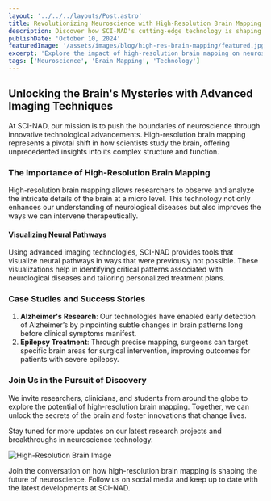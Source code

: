 ```yaml
---
layout: '../../../layouts/Post.astro'
title: Revolutionizing Neuroscience with High-Resolution Brain Mapping
description: Discover how SCI-NAD's cutting-edge technology is shaping the future of neuroscience.
publishDate: 'October 10, 2024'
featuredImage: '/assets/images/blog/high-res-brain-mapping/featured.jpg'
excerpt: 'Explore the impact of high-resolution brain mapping on neuroscience research and clinical applications.'
tags: ['Neuroscience', 'Brain Mapping', 'Technology']
---
```


## Unlocking the Brain's Mysteries with Advanced Imaging Techniques

At SCI-NAD, our mission is to push the boundaries of neuroscience through innovative technological advancements. High-resolution brain mapping represents a pivotal shift in how scientists study the brain, offering unprecedented insights into its complex structure and function.

### The Importance of High-Resolution Brain Mapping

High-resolution brain mapping allows researchers to observe and analyze the intricate details of the brain at a micro level. This technology not only enhances our understanding of neurological diseases but also improves the ways we can intervene therapeutically.

#### Visualizing Neural Pathways

Using advanced imaging technologies, SCI-NAD provides tools that visualize neural pathways in ways that were previously not possible. These visualizations help in identifying critical patterns associated with neurological diseases and tailoring personalized treatment plans.

### Case Studies and Success Stories

1. **Alzheimer's Research**: Our technologies have enabled early detection of Alzheimer’s by pinpointing subtle changes in brain patterns long before clinical symptoms manifest.
2. **Epilepsy Treatment**: Through precise mapping, surgeons can target specific brain areas for surgical intervention, improving outcomes for patients with severe epilepsy.

### Join Us in the Pursuit of Discovery

We invite researchers, clinicians, and students from around the globe to explore the potential of high-resolution brain mapping. Together, we can unlock the secrets of the brain and foster innovations that change lives.

Stay tuned for more updates on our latest research projects and breakthroughs in neuroscience technology.

![High-Resolution Brain Image](/assets/images/blog/high-res-brain-mapping/brain-detail.jpg)

Join the conversation on how high-resolution brain mapping is shaping the future of neuroscience. Follow us on social media and keep up to date with the latest developments at SCI-NAD.

